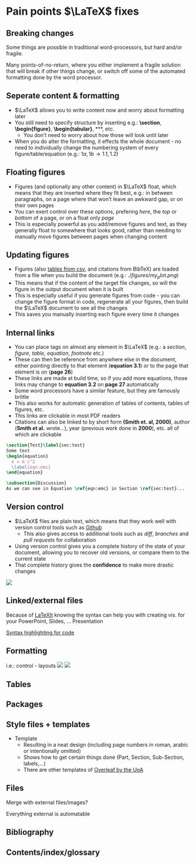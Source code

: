 # Pain points $\LaTeX$ fixes
## Breaking changes
Some things are possible in traditional word-processors, but hard and/or fragile.

Many points-of-no-return, where you either implement a fragile solution that will break if other things change, or switch off some of the automated formatting done by the word processor.


## Seperate content & formatting
- $\LaTeX$ allows you to write content now and worry about formatting later
- You still need to specify structure by inserting e.g.: **\section**, **\begin{figure}**, **\begin{tabular}**, **\centering**, etc.
    - You don't need to worry about how those will look until later
- When you do alter the formatting, it effects the whole document - no need to individually change the numbering system of every figure/table/equation (e.g.: $1a, 1b \rightarrow 1.1, 1.2$)

## Floating figures
- Figures (and optionally any other content) in $\LaTeX$ float, which means that they are inserted where they fit best, e.g.: in between paragraphs, on a page where that won't leave an awkward gap, or on their own pages
- You can exert control over these options, prefering _here_, the _top_ or _bottom_ of a page, or on a float only _page_
- This is especially powerful as you add/remove figures and text, as they generally float to somewhere that looks good, rather than needing to manually move figures between pages when changing content

## Updating figures
- Figures (also [tables from csv](https://tex.stackexchange.com/questions/146716/importing-csv-file-into-latex-as-a-table), and citations from BibTeX) are loaded from a file when you build the document (e.g.: $./figures/my_plot.png$)
- This means that if the content of the target file changes, so will the figure in the output document when it is built
- This is especially useful if you generate figures from code - you can change the figure format in code, regenerate all your figures, then build the $\LaTeX$ document to see all the changes
- This saves you manually inserting each figure every time it changes

## Internal links
- You can place tags on almost any element in $\LaTeX$ (e.g.: a _section_, _figure_, _table_, _equation_, _footnote_ etc.)
- These can then be reference from anywhere else in the document, either pointing directly to that element (**equation 3.1**) or to the page that element is on (**page 26**)
- These links are made at build time, so if you add more equations, those links may change to **equation 3.2** on **page 27** automatically
- Some word processors have a similar feature, but they are famously brittle
- This also works for automatic generation of tables of contents, tables of figures, etc.
- This links are clickable in most PDF readers
- Citations can also be linked to by short form **(Smith et. al, 2000)**, author (**Smith et al.** wrote...), year (previous work done in **2000**), etc. all of which are clickable

```latex
\section{Test}\label{sec:test}
Some text
\begin{equation}
  e = m c^2
  \label{eqn:emc}
\end{equation}

\subsection{Discussion}
As we can see in Equation \ref{eqn:emc} in Section \ref{sec:test}...
```

## Version control
- $\LaTeX$ files are plain text, which means that they work well with version control tools such as [Github](https://www.github.com)
  - This also gives access to additional tools such as _diff_, _branches_ and _pull requests_ for collaboration
- Using version control gives you a complete history of the state of your document, allowing you to recover old versions, or compare them to the current state
- That complete history gives the **confidence** to make more drastic changes

![](images/git_diff.png){fig-align="center"}

## Linked/external files
Because of [LaTeXIt](https://www.chachatelier.fr/latexit/) knowing the syntax can help you with creating vis. for your PowerPoint, Slides, ... Presentation

[Syntax highlighting for code](https://github.com/olivierverdier/python-latex-highlighting)

## Formatting
i.e.: control - layouts
![](images/landscape.png)
![](images/cv.png)

## Tables
## Packages
## Style files + templates
- Template 
  - Resulting in a neat design (including page numbers in roman, arabic or intentionally omitted)
  - Shows how to get certain things done (Part, Section, Sub-Section, labels,...)
  - There are other templates of [Overleaf by the UoA](https://www.overleaf.com/edu/aucklanduni#templates)

## Files
Merge with external files/images?

Everything external is automatable

## Bibliography

## Contents/index/glossary
